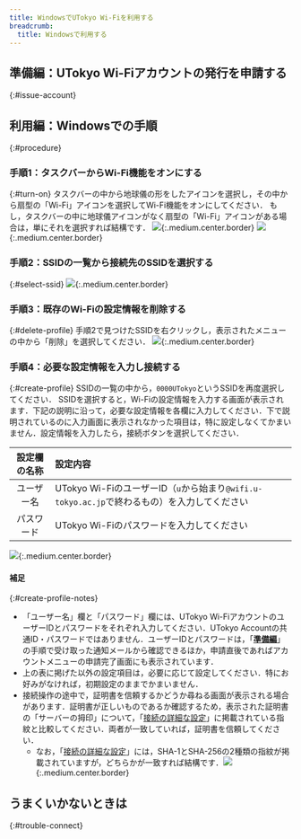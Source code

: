 ```yaml
---
title: WindowsでUTokyo Wi-Fiを利用する
breadcrumb:
  title: Windowsで利用する
---
```


<Intro kindOfTerminal="Windowsの端末" confirmedTerminal=""/>

## 準備編：UTokyo Wi-Fiアカウントの発行を申請する
{:#issue-account}
<IssueAccount />

## 利用編：Windowsでの手順
{:#procedure}
### 手順1：タスクバーからWi-Fi機能をオンにする
{:#turn-on}
タスクバーの中から地球儀の形をしたアイコンを選択し，その中から扇型の「Wi-Fi」アイコンを選択してWi-Fi機能をオンにしてください．
もし，タスクバーの中に地球儀アイコンがなく扇型の「Wi-Fi」アイコンがある場合は，単にそれを選択すれば結構です．
![](img/windows10-turnon-globe.PNG){:.medium.center.border}
![](img/windows10-turnon-sector.PNG){:.medium.center.border}

### 手順2：SSIDの一覧から接続先のSSIDを選択する
{:#select-ssid}
<SelectSsid userIdField="ユーザー名"/>
![](img/windows10-selectssid.PNG){:.medium.center.border}

### 手順3：既存のWi-Fiの設定情報を削除する
{:#delete-profile}
<DeleteProfile userIdField="ユーザー名"/>
手順2で見つけたSSIDを右クリックし，表示されたメニューの中から「削除」を選択してください．
![](img/windows10-deleteprofile.jpg){:.medium.center.border}

### 手順4：必要な設定情報を入力し接続する
{:#create-profile}
SSIDの一覧の中から，`0000UTokyo`というSSIDを再度選択してください．
SSIDを選択すると，Wi-Fiの設定情報を入力する画面が表示されます．下記の説明に沿って，必要な設定情報を各欄に入力してください．下で説明されているのに入力画面に表示されなかった項目は，特に設定しなくてかまいません．設定情報を入力したら，接続ボタンを選択してください．

| 設定欄の名称      | 設定内容     |
| :-----------: | :------------------- |
| ユーザー名       | UTokyo Wi-FiのユーザーID（`u`から始まり`@wifi.u-tokyo.ac.jp`で終わるもの）を入力してください |
| パスワード       | UTokyo Wi-Fiのパスワードを入力してください      |

![](img/windows10-createprofile.jpg){:.medium.center.border}

#### 補足
{:#create-profile-notes}
* 「ユーザー名」欄と「パスワード」欄には、UTokyo Wi-FiアカウントのユーザーIDとパスワードをそれぞれ入力してください．UTokyo Accountの共通ID・パスワードではありません．ユーザーIDとパスワードは，「**[準備編](#issue-account)**」の手順で受け取った通知メールから確認できるほか，申請直後であればアカウントメニューの申請完了画面にも表示されています．
* 上の表に掲げた以外の設定項目は，必要に応じて設定してください．特にお好みがなければ，初期設定のままでかまいません．
* 接続操作の途中で，証明書を信頼するかどうか尋ねる画面が表示される場合があります．証明書が正しいものであるか確認するため，表示された証明書の「サーバーの拇印」について，「[接続の詳細な設定](/utokyo_wifi/#connect-configuration)」に掲載されている指紋と比較してください．両者が一致していれば，証明書を信頼してください．
    * なお，「[接続の詳細な設定](/utokyo_wifi/#connect-configuration)」には，SHA-1とSHA-256の2種類の指紋が掲載されていますが，どちらかが一致すれば結構です．![](img/windows10-certificate.jpg){:.medium.center.border}

## うまくいかないときは
{:#trouble-connect}
<TroubleConnect />
